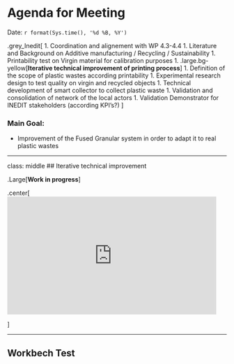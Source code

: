 
# Agenda for Meeting 

Date: `r format(Sys.time(), '%d %B, %Y')`

.grey_Inedit[
1. Coordination and alignement with WP 4.3-4.4
1. Literature and Background on Additive manufacturing / Recycling / Sustainability
1. Printability test on Virgin material for calibration purposes
1. .large.bg-yellow[**Iterative technical improvement of printing process**]
1. Definition of the scope of plastic wastes according printability 
1. Experimental research design to test quality on virgin and recycled objects
1. Technical development of smart collector to collect plastic waste
1. Validation and consolidation of network of the local actors
1. Validation Demonstrator for INEDIT stakeholders (according KPI's?)
      ]   


### Main Goal:

- Improvement of the Fused Granular system in order to adapt it to real plastic wastes

---

class: middle
## Iterative technical improvement 

.Large[**Work in progress**]

.center[
<iframe src="https://giphy.com/embed/l0K4hO8mVvq8Oygjm" width="480" height="270" frameBorder="0" class="giphy-embed" allowFullScreen></iframe><p><a href="https://giphy.com/gifs/topshelfrecords-clique-top-shelf-records-l0K4hO8mVvq8Oygjm"></a></p>

]


---

## Workbech Test

